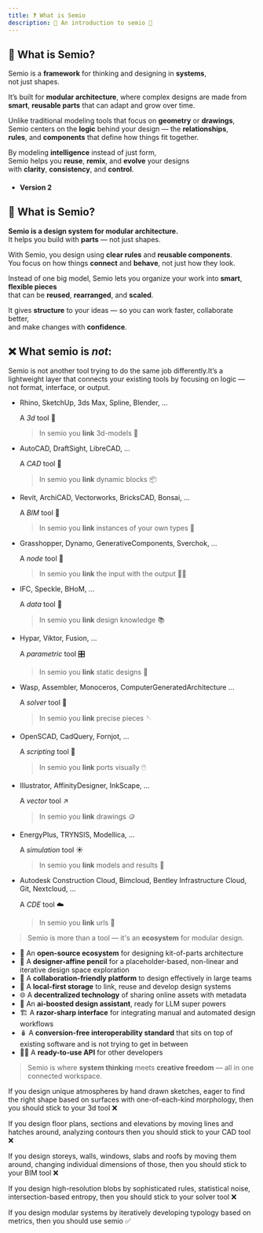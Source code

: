 ```yaml
---
title: ❓ What is Semio
description: 📖 An introduction to semio 👀
---
```





## 🧩 What is Semio?

Semio is a **framework** for thinking and designing in **systems**,  
not just shapes.

It’s built for **modular architecture**, where complex designs are made from  
**smart**, **reusable parts** that can adapt and grow over time.

Unlike traditional modeling tools that focus on **geometry** or **drawings**,  
Semio centers on the **logic** behind your design — the **relationships**,  
**rules**, and **components** that define how things fit together.

By modeling **intelligence** instead of just form,  
Semio helps you **reuse**, **remix**, and **evolve** your designs  
with **clarity**, **consistency**, and **control**.



- #### Version 2 

## 🧩 What is Semio?

**Semio is a design system for modular architecture.**  
It helps you build with **parts** — not just shapes.

With Semio, you design using **clear rules** and **reusable components**.  
You focus on how things **connect** and **behave**, not just how they look.

Instead of one big model, Semio lets you organize your work into **smart**, **flexible pieces**  
that can be **reused**, **rearranged**, and **scaled**.

It gives **structure** to your ideas — so you can work faster, collaborate better,  
and make changes with **confidence**.


## ❌ What semio is _not_:

Semio is not another tool trying to do the same job differently.It’s a lightweight layer that connects your existing tools by focusing on logic — not format, interface, or output.

- Rhino, SketchUp, 3ds Max, Spline, Blender, ...

  A _3d_ tool 🐚

  > In semio you **link** 3d-models 🎋

- AutoCAD, DraftSight, LibreCAD, ...

  A _CAD_ tool 📐

  > In semio you **link** dynamic blocks 📦

- Revit, ArchiCAD, Vectorworks, BricksCAD, Bonsai, …

  A _BIM_ tool 🧱

  > In semio you **link** instances of your own types 🗿

- Grasshopper, Dynamo, GenerativeComponents, Sverchok, …

  A _node_ tool 🦗

  > In semio you **link** the input with the output ⛓️‍💥

- IFC, Speckle, BHoM, …

  A _data_ tool 📄

  > In semio you **link** design knowledge 📚

- Hypar, Viktor, Fusion, …

  A _parametric_ tool 🎛️

  > In semio you **link** static designs 🩻

- Wasp, Assembler, Monoceros, ComputerGeneratedArchitecture …

  A _solver_ tool 🎰

  > In semio you **link** precise pieces 🪡

- OpenSCAD, CadQuery, Fornjot, …

  A _scripting_ tool 📜

  > In semio you **link** ports visually 🖱️

- Illustrator, AffinityDesigner, InkScape, …

  A _vector_ tool ↗️

  > In semio you **link** drawings 🪙

- EnergyPlus, TRYNSIS, Modellica, …

  A _simulation_ tool ☀️

  > In semio you **link** models and results 🔢

- Autodesk Construction Cloud, Bimcloud, Bentley Infrastructure Cloud, Git, Nextcloud, …

  A _CDE_ tool ☁️

  > In semio you **link** urls 🔗


> Semio is more than a tool — it's an **ecosystem** for modular design.

- 🧩 An **open-source ecosystem** for designing kit-of-parts architecture  
- 🔀 A **designer-affine pencil** for a placeholder-based, non-linear and iterative design space exploration  
- 🤝 A **collaboration-friendly platform** to design effectively in large teams  
- 🔗 A **local-first storage** to link, reuse and develop design systems  
- 🌐 A **decentralized technology** of sharing online assets with metadata  
- 🤖 An **ai-boosted design assistant**, ready for LLM super powers  
- 🏗️ A **razor-sharp interface** for integrating manual and automated design workflows  
- 🪆 A **conversion-free interoperability standard** that sits on top of existing software and is not trying to get in between  
- 👩‍💻 A **ready-to-use API** for other developers

> Semio is where **system thinking** meets **creative freedom** — all in one connected workspace.

If you design unique atmospheres
by hand drawn sketches, eager to find the right shape based on surfaces with one-of-each-kind morphology, then you should stick to your 3d tool ❌

If you design floor plans, sections and elevations
by moving lines and hatches around, analyzing contours
then you should stick to your CAD tool ❌

If you design storeys, walls, windows, slabs and roofs
by moving them around, changing individual dimensions of those,
then you should stick to your BIM tool ❌

If you design high-resolution blobs
by sophisticated rules, statistical noise, intersection-based entropy,
then you should stick to your solver tool ❌

If you design modular systems
by iteratively developing typology based on metrics,
then you should use semio ✅